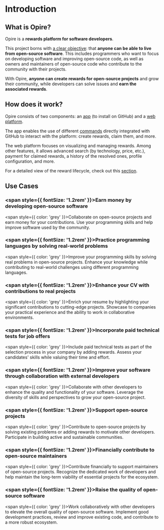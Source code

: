 # Introduction

## What is Opire?

Opire is a **rewards platform for software developers**.

This project borns with <u>a clear objective</u>: that **anyone can be able to live from open-source software**. This includes programmers who want to focus on developing software and improving open-source code, as well as owners and maintainers of open-source code who contribute to the community with their projects.

With Opire, **anyone can create rewards for open-source projects** and grow their community, while developers can solve issues and **earn the associated rewards**.

## How does it work?

Opire consists of two components: an [app](https://docs.opire.dev/overview/install-app) (to install on GitHub) and a [web platform](https://app.opire.dev).

The app enables the use of different [commands](https://docs.opire.dev/overview/commands) directly integrated with GitHub to interact with the platform: create rewards, claim them, and more.

The web platform focuses on visualizing and managing rewards. Among other features, it allows advanced search (by technology, price, etc.), payment for claimed rewards, a history of the resolved ones, profile configuration, and more.

For a detailed view of the reward lifecycle, check out this [section](https://docs.opire.dev/rewards/workflow).

## Use Cases

### <span style={{ fontSize: '1.2rem' }}>Earn money by developing open-source software</span>
<span style={{ color: 'grey' }}>Collaborate on open-source projects and earn money for your contributions. Use your programming skills and help improve software used by the community.</span>

### <span style={{ fontSize: '1.2rem' }}>Practice programming languages by solving real-world problems</span>
<span style={{ color: 'grey' }}>Improve your programming skills by solving real problems in open-source projects. Enhance your knowledge while contributing to real-world challenges using different programming languages.</span>

### <span style={{ fontSize: '1.2rem' }}>Enhance your CV with contributions to real projects</span>
<span style={{ color: 'grey' }}>Enrich your resume by highlighting your significant contributions to cutting-edge projects. Showcase to companies your practical experience and the ability to work in collaborative environments.</span>

### <span style={{ fontSize: '1.2rem' }}>Incorporate paid technical tests for job offers</span>
<span style={{ color: 'grey' }}>Include paid technical tests as part of the selection process in your company by adding rewards. Assess your candidates' skills while valuing their time and effort.</span>

### <span style={{ fontSize: '1.2rem' }}>Improve your software through collaboration with external developers</span>
<span style={{ color: 'grey' }}>Collaborate with other developers to enhance the quality and functionality of your software. Leverage the diversity of skills and perspectives to grow your open-source project.</span>

### <span style={{ fontSize: '1.2rem' }}>Support open-source projects</span>
<span style={{ color: 'grey' }}>Contribute to open-source projects by solving existing problems or adding rewards to motivate other developers. Participate in building active and sustainable communities.</span>

### <span style={{ fontSize: '1.2rem' }}>Financially contribute to open-source maintainers</span>
<span style={{ color: 'grey' }}>Contribute financially to support maintainers of open-source projects. Recognize the dedicated work of developers and help maintain the long-term viability of essential projects for the ecosystem.</span>

### <span style={{ fontSize: '1.2rem' }}>Raise the quality of open-source software</span>
<span style={{ color: 'grey' }}>Work collaboratively with other developers to elevate the overall quality of open-source software. Implement good development practices, review and improve existing code, and contribute to a more robust ecosystem.</span>